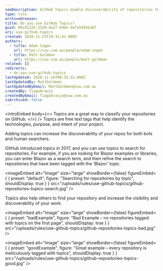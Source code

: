 ```yaml
---
seoDescription: GitHub Topics enable discoverability of repositories through free text tags, increasing visibility and searchability for both bots and humans.
type: rule
archivedreason:
title: Do you use GitHub Topics?
guid: 89c61225-1320-4a27-b9de-dafa54591a6f
uri: use-github-topics
created: 2020-11-23T19:31:43.000Z
authors:
  - title: Adam Cogan
    url: https://ssw.com.au/people/adam-cogan
  - title: Matt Goldman
    url: https://ssw.com.au/people/matt-goldman
related: []
redirects:
  - do-you-use-github-topics
lastUpdated: 2020-11-26T00:33:32.000Z
lastUpdatedBy: MattGoldman
lastUpdatedByEmail: MattGoldman@ssw.com.au
createdBy: TiagoAraujo
createdByEmail: TiagoAraujo@ssw.com.au
isArchived: false
---
```


<introEmbed
  body={<>
Topics are a great way to classify your repositories on GitHub.
  </>}
/>
Topics are free text tags that help identify the technologies, purpose, and intent of your project.

Adding topics can increase the discoverability of your repos for both bots and human searchers.

GitHub introduced topics in 2017, and you can use topics to search for repositories. For example, if you are looking for Blazor examples or libraries, you can enter Blazor as a search term, and then refine the search to repositories that have been tagged with the ‘Blazor’ topic.


<imageEmbed
  alt="Image"
  size="large"
  showBorder={false}
  figureEmbed={ {
    preset: "default",
    figure: "Searching for repositories by topic",
    shouldDisplay: true
  } }
  src="/uploads/rules/use-github-topics/github-repositories-topics-search.jpg"
/>

Topics also help others to find your repository and increase the visibility and discoverability of your work.

<imageEmbed
  alt="Image"
  size="large"
  showBorder={false}
  figureEmbed={ {
    preset: "badExample",
    figure: "Bad Example – no repositories tagged with topics on the first page",
    shouldDisplay: true
  } }
  src="/uploads/rules/use-github-topics/github-repositories-topics-bad.jpg"
/>

<imageEmbed
  alt="Image"
  size="large"
  showBorder={false}
  figureEmbed={ {
    preset: "goodExample",
    figure: "Great example – every repository is meticulously tagged with topics",
    shouldDisplay: true
  } }
  src="/uploads/rules/use-github-topics/github-repositories-topics-good.jpg"
/>
